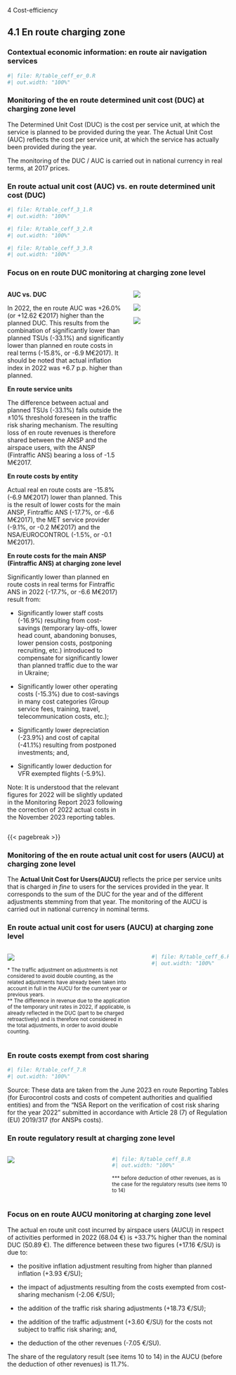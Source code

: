 [4 Cost-efficiency]{class="fakeh1"}

## 4.1 En route charging zone
### Contextual economic information: en route air navigation services

```{r}
#| file: R/table_ceff_er_0.R
#| out.width: "100%"
```  


### Monitoring of the en route determined unit cost (DUC) at charging zone level
  The Determined Unit Cost (DUC) is the cost per service unit, at which the service is planned to be provided during the year. The Actual Unit Cost (AUC) reflects the cost per service unit, at which the service has actually been provided during the year.

The monitoring of the DUC / AUC is carried out in national currency in real terms, at 2017 prices.

### En route actual unit cost (AUC) vs. en route determined unit cost (DUC)

```{r}
#| file: R/table_ceff_3_1.R
#| out.width: "100%"
```  
```{r}
#| file: R/table_ceff_3_2.R
#| out.width: "100%"
```
```{r}
#| file: R/table_ceff_3_3.R
#| out.width: "100%"
```  



### Focus on en route DUC monitoring at charging zone level
  
:::: {.columns}
  
::: {.column width="55%"}
  
<p style="margin-bottom: 0rem;">**AUC vs. DUC**</p>

In 2022, the en route AUC was +26.0% (or +12.62 €2017) higher than the planned DUC. This results from the combination of significantly lower than planned TSUs (-33.1%) and significantly lower than planned en route costs in real terms (-15.8%, or -6.9 M€2017). It should be noted that actual inflation index in 2022 was +6.7 p.p. higher than planned.

<p style="margin-bottom: 0rem;">**En route service units**</p>

The difference between actual and planned TSUs (-33.1%) falls outside the ±10% threshold foreseen in the traffic risk sharing mechanism. The resulting loss of en route revenues is therefore shared between the ANSP and the airspace users, with the ANSP (Fintraffic ANS) bearing a loss of -1.5 M€2017.

<p style="margin-bottom: 0rem;">**En route costs by entity**</p>

Actual real en route costs are -15.8% (-6.9 M€2017) lower than planned. This is the result of lower costs for the main ANSP, Fintraffic ANS (-17.7%, or -6.6 M€2017), the MET service provider (-9.1%, or -0.2 M€2017) and the NSA/EUROCONTROL (-1.5%, or -0.1 M€2017).

<p style="margin-bottom: 0rem;">**En route costs for the main ANSP (Fintraffic ANS) at charging zone level**</p>

Significantly lower than planned en route costs in real terms for Fintraffic ANS in 2022 (-17.7%, or -6.6 M€2017) result from:
- Significantly lower staff costs (-16.9%) resulting from cost-savings (temporary lay-offs, lower head count, abandoning bonuses, lower pension costs, postponing recruiting, etc.) introduced to compensate for significantly lower than planned traffic due to the war in Ukraine;
- Significantly lower other operating costs (-15.3%) due to cost-savings in many cost categories (Group service fees, training, travel, telecommunication costs, etc.);
- Significantly lower depreciation (-23.9%) and cost of capital (-41.1%) resulting from postponed investments; and,
- Significantly lower deduction for VFR exempted flights (-5.9%).
Note: It is understood that the relevant figures for 2022 will be slightly updated in the Monitoring Report 2023 following the correction of 2022 actual costs in the November 2023 reporting tables.

:::
  
::: {.column width="45%"}
![](images/2022/Finland/1_ERT_3.png)

![](images/2022/Finland/1_ERT_1.png)


![](images/2022/Finland/1_ERT_2.png)
:::
  
::::

{{< pagebreak >}}

### Monitoring of the en route actual unit cost for users (AUCU) at charging zone level
The **Actual Unit Cost for Users(AUCU)** reflects the price per service units that is charged *in fine* to users for the services provided in the year. It corresponds to the sum of the DUC for the year and of the different adjustments stemming from that year.
The monitoring of the AUCU is carried out in national currency in nominal terms.


### En route actual unit cost for users (AUCU) at charging zone level
  
:::: {.columns}
  
::: {.column width="61%"}

![](images/2022/Finland/2_ERT_1.png)

<small>* The traffic adjustment on adjustments is not considered to avoid double counting, as the related adjustments have already been taken into account in full in the AUCU for the current year or previous years.</small><br><small>** The difference in revenue due to the application of the temporary unit rates in 2022, if applicable, is already reflected in the DUC (part to be charged retroactively) and is therefore not considered in the total adjustments, in order to avoid double counting.</small>

:::

::: {.column width="1%"}
:::

::: {.column width="38%"}

```{r}
#| file: R/table_ceff_6.R
#| out.width: "100%"
```  
:::

::::


### En route costs exempt from cost sharing

```{r}
#| file: R/table_ceff_7.R
#| out.width: "100%"
```  
Source: These data are taken from the June 2023 en route Reporting Tables (for Eurocontrol costs and costs of competent authorities and qualified entities) and from the “NSA Report on the verification of cost risk sharing for the year 2022” submitted in accordance with Article 28 (7) of Regulation (EU) 2019/317 (for ANSPs costs).										



### En route regulatory result at charging zone level

:::: {.columns}
  
::: {.column width="45%"}

![](images/2022/Finland/2_ERT_2.png)

:::

::: {.column width="55%"}

```{r}
#| file: R/table_ceff_8.R
#| out.width: "100%"
```

<small>*** before deduction of other revenues, as is the case for the regulatory results (see items 10 to 14)</small>
:::

::::


### Focus on en route AUCU monitoring at charging zone level
The actual en route unit cost incurred by airspace users (AUCU) in respect of activities performed in 2022 (68.04 €) is +33.7% higher than the nominal DUC (50.89 €). The difference between these two figures (+17.16 €/SU) is due to:
- the positive inflation adjustment resulting from higher than planned inflation (+3.93 €/SU);
- the impact of adjustments resulting from the costs exempted from cost-sharing mechanism (-2.06 €/SU);
- the addition of the traffic risk sharing adjustments (+18.73 €/SU);
- the addition of the traffic adjustment (+3.60 €/SU) for the costs not subject to traffic risk sharing; and,
- the deduction of the other revenues (-7.05 €/SU).
The share of the regulatory result (see items 10 to 14) in the AUCU (before the deduction of other revenues) is 11.7%.